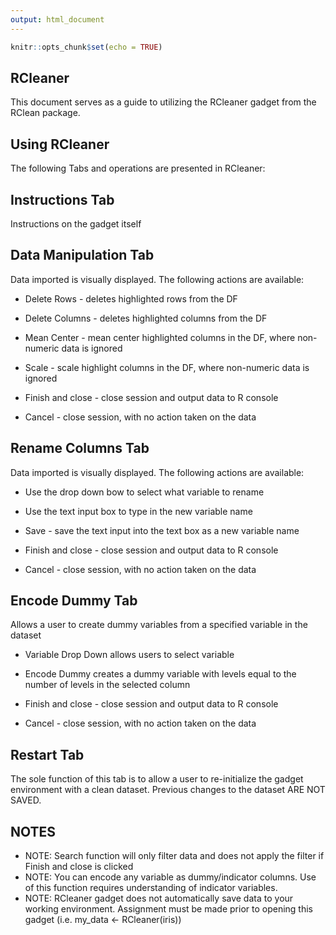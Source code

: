 ```yaml
---
output: html_document
---
```


```r
knitr::opts_chunk$set(echo = TRUE)
```

## RCleaner

This document serves as a guide to utilizing the RCleaner gadget from the RClean package.

## Using RCleaner

The following Tabs and operations are presented in RCleaner:

## Instructions Tab

Instructions on the gadget itself

## Data Manipulation Tab

Data imported is visually displayed.  The following actions are available:

- Delete Rows - deletes highlighted rows from the DF
- Delete Columns - deletes highlighted columns from the DF
- Mean Center - mean center highlighted columns in the DF, where non-numeric data is ignored
- Scale - scale highlight columns in the DF, where non-numeric data is ignored

- Finish and close - close session and output data to R console
- Cancel - close session, with no action taken on the data

## Rename Columns Tab

Data imported is visually displayed.  The following actions are available:

 - Use the drop down bow to select what variable to rename
 - Use the text input box to type in the new variable name
 - Save - save the text input into the text box as a new variable name
 
 - Finish and close - close session and output data to R console
 - Cancel - close session, with no action taken on the data
 
## Encode Dummy Tab
 
Allows a user to create dummy variables from a specified variable in the dataset

  - Variable Drop Down allows users to select variable
  - Encode Dummy creates a dummy variable with levels equal to the number of levels in the selected column
  
  - Finish and close - close session and output data to R console
  - Cancel - close session, with no action taken on the data
  
## Restart Tab

The sole function of this tab is to allow a user to re-initialize the gadget environment with a clean dataset.  Previous changes to the dataset ARE NOT SAVED.    

## NOTES
- NOTE: Search function will only filter data and does not apply the filter if Finish and close is clicked
- NOTE: You can encode any variable as dummy/indicator columns.  Use of this function requires understanding of indicator variables.
- NOTE: RCleaner gadget does not automatically save data to your working environment.  Assignment must be made prior to opening this gadget (i.e. my_data <- RCleaner(iris))

